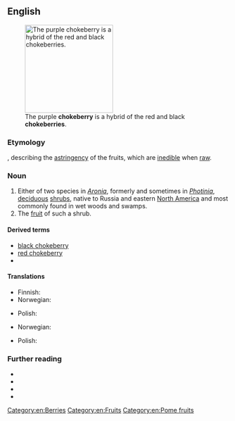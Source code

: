 ==English==
[[Image:Aronia prunifolia0.jpg|thumb|right|200px|The purple '''chokeberry''' is a hybrid of the red and black '''chokeberries'''.]]

===Etymology===
{{compound|en|choke|berry}}, describing the [[astringency]] of the fruits, which are [[inedible]] when [[raw]].

===Noun===
{{en-noun|chokeberries}}

# Either of two species in ''[[Aronia]]'', formerly and sometimes in ''[[Photinia]]'', [[deciduous]] [[shrub]]s, native to Russia and eastern [[North America]] and most commonly found in wet woods and swamps.
# The [[fruit]] of such a shrub.

====Derived terms====
* [[black chokeberry]]
* [[red chokeberry]]
* {{vern|purple chokeberry|pedia=1}}

====Translations====
{{trans-top|deciduous shrub in genus ''Aronia''}}
* Finnish: {{t+|fi|aronia}}
* Norwegian: {{t|no|svartsurbærbusk|n}}
{{trans-mid}}
* Polish: {{t+|pl|aronia|f}}
{{trans-bottom}}

{{trans-top|fruit of such a shrub}}
* Norwegian: {{t|no|svartsurbær|n}}
{{trans-mid}}
* Polish: {{t+|pl|aronia|f}}
{{trans-bottom}}

===Further reading===
* {{pedia}}
* {{specieslite|Aronia}}
* {{commonslite|Category:Aronia}}
* {{R:USDA Plants|PHOTI}}

[[Category:en:Berries]]
[[Category:en:Fruits]]
[[Category:en:Pome fruits]]